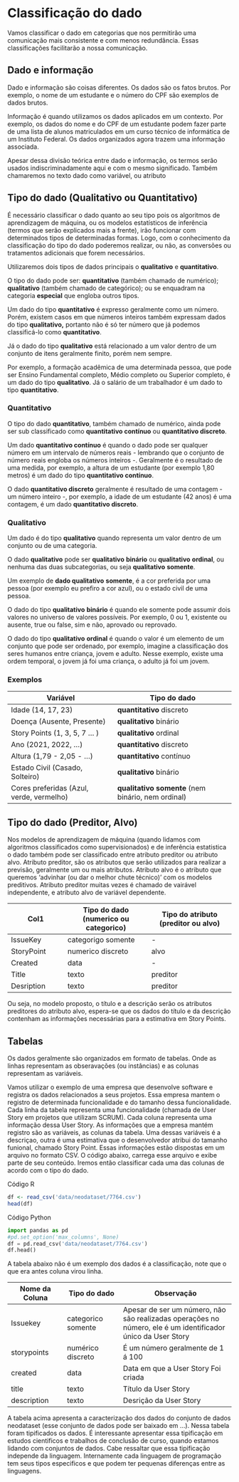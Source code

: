 # Classificação do dado

Vamos classificar o dado em categorias que nos permitirão uma comunicação mais consistente e com menos redundância. Essas classificações facilitarão a nossa comunicação. 

## Dado e informação

Dado e informação são coisas diferentes. Os dados são os fatos brutos. Por exemplo, o nome de um estudante e o número do CPF são exemplos de dados brutos.

Informação é quando utilizamos os dados aplicados em um contexto. Por exemplo, os dados do nome e do CPF de um estudante podem fazer parte de uma lista de alunos matriculados em um curso técnico de informática de um Instituto Federal. Os dados organizados agora trazem uma informação associada.

Apesar dessa divisão teórica entre dado e informação, os termos serão usados indiscriminadamente aqui e com o mesmo significado. Também chamaremos no texto dado como variável, ou atributo


## Tipo do dado (Qualitativo ou Quantitativo)

É necessário classificar o dado quanto ao seu tipo pois os algoritmos de aprendizagem de máquina, ou os modelos estatísticos de inferência (termos que serão explicados mais a frente), irão funcionar com determinados tipos de determinadas formas. Logo, com o conhecimento da classificação do tipo do dado poderemos realizar, ou não, as conversões ou tratamentos adicionais que forem necessários.

Utilizaremos dois tipos de dados principais o **qualitativo** e **quantitativo**.

O tipo do dado pode ser: **quantitativo** (também chamado de numérico); **qualitativo** (também chamado de categórico); ou se enquadram na categoria **especial** que engloba outros tipos.

Um dado do tipo **quantitativo** é expresso geralmente como um número. Porém, existem casos em que números inteiros também expressam dados do tipo **qualitativo,** portanto não é só ter número que já podemos classificá-lo como **quantitativo**.

Já o dado do tipo **qualitativo** está relacionado a um valor dentro de um conjunto de itens geralmente finito, porém nem sempre.

Por exemplo, a formação acadêmica de uma determinada pessoa, que pode ser Ensino Fundamental completo, Médio completo ou Superior completo, é um dado do tipo **qualitativo**. Já o salário de um trabalhador é um dado to tipo **quantitativo**.

### Quantitativo

O tipo do dado **quantitativo**, também chamado de numérico, ainda pode ser sub classificado como **quantitativo contínuo** ou **quantitativo discreto**.

Um dado **quantitativo contínuo** é quando o dado pode ser qualquer número em um intervalo de números reais - lembrando que o conjunto de número reais engloba os números inteiros -. Geralmente é o resultado de uma medida, por exemplo, a altura de um estudante (por exemplo 1,80 metros) é um dado do tipo **quantitativo contínuo**.

O dado **quantitativo discreto** geralmente é resultado de uma contagem - um número inteiro -, por exemplo, a idade de um estudante (42 anos) é uma contagem, é um dado **quantitativo discreto**.

### Qualitativo

Um dado é do tipo **qualitativo** quando representa um valor dentro de um conjunto ou de uma categoria.

O dado **qualitativo** pode ser **qualitativo** **binário** ou **qualitativo** **ordinal**, ou nenhuma das duas subcategorias, ou seja **qualitativo** **somente**.

Um exemplo de **dado qualitativo** **somente**, é a cor preferida por uma pessoa (por exemplo eu prefiro a cor azul), ou o estado civil de uma pessoa.

O dado do tipo **qualitativo** **binário** é quando ele somente pode assumir dois valores no universo de valores possíveis. Por exemplo, 0 ou 1, existente ou ausente, true ou false, sim e não, aprovado ou reprovado.

O dado do tipo **qualitativo** **ordinal** é quando o valor é um elemento de um conjunto que pode ser ordenado, por exemplo, imagine a classificação dos seres humanos entre criança, jovem e adulto. Nesse exemplo, existe uma ordem temporal, o jovem já foi uma criança, o adulto já foi um jovem.

### Exemplos

| Variável                                 | Tipo do dado                                           |
|----------------------------------|--------------------------------------|
| Idade (14, 17, 23)                       | **quantitativo** discreto                              |
| Doença (Ausente, Presente)               | **qualitativo** binário                                |
| Story Points (1, 3, 5, 7 ... )           | **qualitativo** ordinal                                |
| Ano (2021, 2022, ...)                    | **quantitativo** discreto                              |
| Altura (1,79 - 2,05 - ...)               | **quantitativo** contínuo                              |
| Estado Civil (Casado, Solteiro)          | **qualitativo** binário                                |
| Cores preferidas (Azul, verde, vermelho) | **qualitativo** **somente** (nem binário, nem ordinal) |


## Tipo do dado (Preditor, Alvo)

Nos modelos de aprendizagem de máquina (quando lidamos com algoritmos classificados como supervisionados) e de inferência estatistica o dado também pode ser classificado entre atributo preditor ou atributo alvo. Atributo preditor, são os atributos que serão utilizados para realizar a previsão, geralmente um ou mais atributos. Atributo alvo é o atributo que queremos 'advinhar (ou dar o melhor chute técnico)' com os modelos preditivos. Atributo preditor muitas vezes é chamado de vairável independente, e atributo alvo de variável dependente.

| Col1       | Tipo do dado (numerico ou categorico) | Tipo do atributo (preditor ou alvo) |
|------------------|---------------------------|---------------------------|
| IssueKey   | categorigo somente                    | \-                                  |
| StoryPoint | numerico discreto                     | alvo                                |
| Created    | data                                  | \-                                  |
| Title      | texto                                 | preditor                            |
| Desription | texto                                 | preditor                            |

Ou seja, no modelo proposto, o título e a descrição serão os atributos preditores do atributo alvo, espera-se que os dados do título e da descrição contenham as informações necessárias para a estimativa em Story Points.

## Tabelas

Os dados geralmente são organizados em formato de tabelas. Onde as linhas representam as obseravações (ou instâncias) e as colunas representam as variáveis.

Vamos utilizar o exemplo de uma empresa que desenvolve software e registra os dados relacionados a seus projetos. Essa empresa mantem o registro de determinada funcionalidade e do tamanho dessa funcionalidade. Cada linha da tabela representa uma funcionalidade (chamada de User Story em projetos que utilizam SCRUM). Cada coluna representa uma informação dessa User Story. As informações que a empresa mantém registro são as variáveis, as colunas da tabela. Uma dessas variáveis é a descriçao, outra é uma estimativa que o desenvolvedor atribui do tamanho funional, chamado Story Point. Essas informações estão dispostas em um arquivo no formato CSV. O código abaixo, carrega esse arquivo e exibe parte de seu conteúdo. Iremos então classificar cada uma das colunas de acordo com o tipo do dado.

Código R

```r
df <- read_csv('data/neodataset/7764.csv')
head(df)
```

Código Python

```python
import pandas as pd
#pd.set_option('max_columns', None)
df = pd.read_csv('data/neodataset/7764.csv')
df.head()
```

A tabela abaixo não é um exemplo dos dados é a classificação, note que o que era antes coluna virou linha.

| Nome da Coluna | Tipo do dado       | Observação                                                                                                  |
|------------------|------------------|------------------------------------|
| Issuekey       | categorico somente | Apesar de ser um número, não são realizadas operações no número, ele é um identificador único da User Story |
| storypoints    | numérico discreto  | É um número geralmente de 1 á 100                                                                           |
| created        | data               | Data em que a User Story Foi criada                                                                         |
| title          | texto              | Título da User Story                                                                                        |
| description    | texto              | Desrição da User Story                                                                                      |

A tabela acima apresenta a caracterização dos dados do conjunto de dados neodataset (esse conjunto de dados pode ser baixado em ...). Nessa tabela foram tipificados os dados. É interessante apresentar essa tipificação em estudos cientificos e trabalhos de conclusão de curso, quando estamos lidando com conjuntos de dados. Cabe ressaltar que essa tipificação independe da linguagem. Internamente cada linguagem de programação tem seus tipos especificos e que podem ter pequenas diferenças entre as linguagens.

